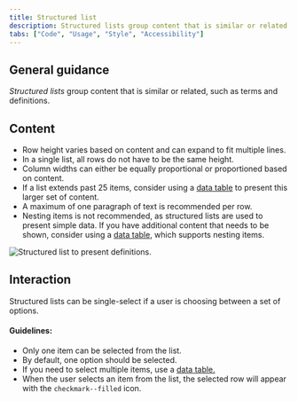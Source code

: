 ```yaml
---
title: Structured list
description: Structured lists group content that is similar or related, such as terms and definitions.
tabs: ["Code", "Usage", "Style", "Accessibility"]
---
```


## General guidance

_Structured lists_ group content that is similar or related, such as terms and definitions.

## Content

- Row height varies based on content and can expand to fit multiple lines.
- In a single list, all rows do not have to be the same height.
- Column widths can either be equally proportional or proportioned based on content.
- If a list extends past 25 items, consider using a [data table](/components/data-table/usage) to present this larger set of content.
- A maximum of one paragraph of text is recommended per row.
- Nesting items is not recommended, as structured lists are used to present simple data. If you have additional content that needs to be shown, consider using a [data table](/components/data-table/usage), which supports nesting items.

<Row>
<Column colLg={8}>

![Structured list to present definitions.](images/structured-list-usage-2.png)

</Column>
</Row>

## Interaction

Structured lists can be single-select if a user is choosing between a set of options.

#### Guidelines:

- Only one item can be selected from the list.
- By default, one option should be selected.
- If you need to select multiple items, use a [data table.](/components/data-table/usage)
- When the user selects an item from the list, the selected row will appear with the `checkmark--filled` icon.
